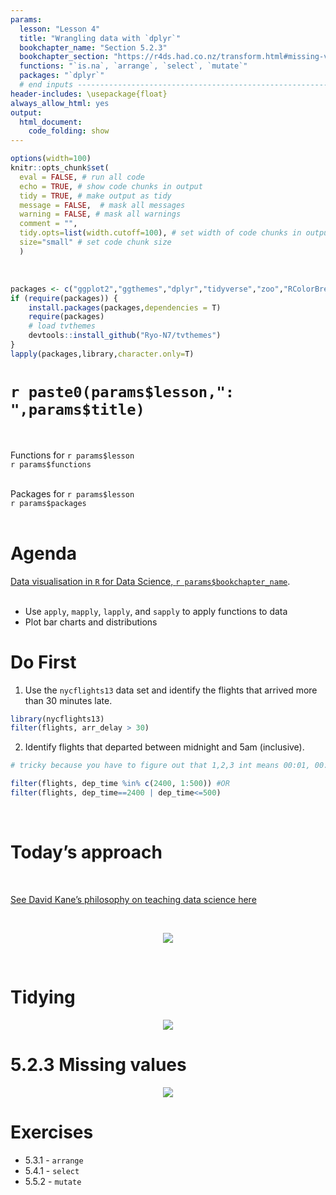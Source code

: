 ```yaml
---
params:
  lesson: "Lesson 4"
  title: "Wrangling data with `dplyr`"
  bookchapter_name: "Section 5.2.3"    
  bookchapter_section: "https://r4ds.had.co.nz/transform.html#missing-values"
  functions: "`is.na`, `arrange`, `select`, `mutate`"
  packages: "`dplyr`"      
  # end inputs ---------------------------------------------------------------
header-includes: \usepackage{float}
always_allow_html: yes
output:
  html_document:
    code_folding: show
---
```

  
```r
options(width=100)
knitr::opts_chunk$set(
  eval = FALSE, # run all code
  echo = TRUE, # show code chunks in output 
  tidy = TRUE, # make output as tidy
  message = FALSE,  # mask all messages
  warning = FALSE, # mask all warnings 
  comment = "",
  tidy.opts=list(width.cutoff=100), # set width of code chunks in output
  size="small" # set code chunk size
  )
```
\

<!-- install packages -->
```r
packages <- c("ggplot2","ggthemes","dplyr","tidyverse","zoo","RColorBrewer","viridis","plyr")   
if (require(packages)) {
    install.packages(packages,dependencies = T)
    require(packages)
    # load tvthemes
    devtools::install_github("Ryo-N7/tvthemes")
}
lapply(packages,library,character.only=T)  
```

<!-- ____________________________________________________________________________ -->
<!-- ____________________________________________________________________________ -->
<!-- ____________________________________________________________________________ -->
<!-- start body -->

# `r paste0(params$lesson,": ",params$title)`    
\  

Functions for `r params$lesson`  
`r params$functions`    
\    

Packages for `r params$lesson`          
`r params$packages`        
\    

# Agenda

[Data visualisation in `R` for Data Science, `r params$bookchapter_name`](`r params$bookchapter_section`).      
\  

<!--  end yaml template------------------------------------------------------- -->  
  
* Use `apply`, `mapply`, `lapply`, and `sapply` to apply functions to data  
* Plot bar charts and distributions  

# Do First    

1. Use the `nycflights13` data set and identify the flights that arrived more than 30 minutes late.     

```r

library(nycflights13)
filter(flights, arr_delay > 30)
```


2. Identify flights that departed between midnight and 5am (inclusive).

```r
# tricky because you have to figure out that 1,2,3 int means 00:01, 00:02 AM, etc. look at sched_dep_time and dep_delay

filter(flights, dep_time %in% c(2400, 1:500)) #OR 
filter(flights, dep_time==2400 | dep_time<=500)

```

\

# Today's approach

\

[See David Kane's philosophy on teaching data science here](https://www.davidkane.info/files/gov_1005_spring_2019.html)

\

<center> ![](img/ulysses.jpeg) </center>

\


# Tidying

<center>![](img/dplyr_basics.png)</center>


# 5.2.3 Missing values

<center> ![](img/missing.png) </center>

# Exercises

* 5.3.1 - `arrange`
* 5.4.1 - `select`
* 5.5.2 - `mutate`


